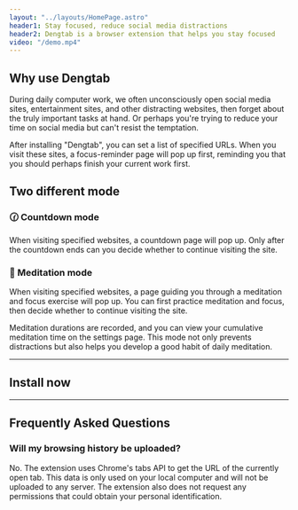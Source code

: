 ```yaml
---
layout: "../layouts/HomePage.astro"
header1: Stay focused, reduce social media distractions
header2: Dengtab is a browser extension that helps you stay focused
video: "/demo.mp4"
---
```



## Why use Dengtab

During daily computer work, we often unconsciously open social media sites, entertainment sites, and other distracting websites, then forget about the truly important tasks at hand. Or perhaps you're trying to reduce your time on social media but can't resist the temptation.

After installing "Dengtab", you can set a list of specified URLs. When you visit these sites, a focus-reminder page will pop up first, reminding you that you should perhaps finish your current work first.

## Two different mode

### 🕜 Countdown mode

When visiting specified websites, a countdown page will pop up. Only after the countdown ends can you decide whether to continue visiting the site.

### 🧘 Meditation mode

When visiting specified websites, a page guiding you through a meditation and focus exercise will pop up. You can first practice meditation and focus, then decide whether to continue visiting the site.

Meditation durations are recorded, and you can view your cumulative meditation time on the settings page. This mode not only prevents distractions but also helps you develop a good habit of daily meditation.

---

## Install now

<Download />

---

## Frequently Asked Questions

### Will my browsing history be uploaded?

No. The extension uses Chrome's tabs API to get the URL of the currently open tab. This data is only used on your local computer and will not be uploaded to any server. The extension also does not request any permissions that could obtain your personal identification.